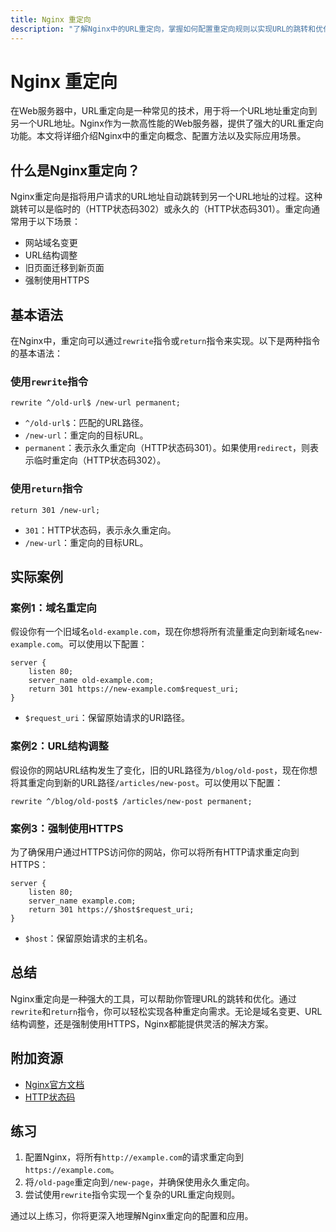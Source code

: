 ```yaml
---
title: Nginx 重定向
description: "了解Nginx中的URL重定向，掌握如何配置重定向规则以实现URL的跳转和优化。"
---
```


# Nginx 重定向

在Web服务器中，URL重定向是一种常见的技术，用于将一个URL地址重定向到另一个URL地址。Nginx作为一款高性能的Web服务器，提供了强大的URL重定向功能。本文将详细介绍Nginx中的重定向概念、配置方法以及实际应用场景。

## 什么是Nginx重定向？

Nginx重定向是指将用户请求的URL地址自动跳转到另一个URL地址的过程。这种跳转可以是临时的（HTTP状态码302）或永久的（HTTP状态码301）。重定向通常用于以下场景：

- 网站域名变更
- URL结构调整
- 旧页面迁移到新页面
- 强制使用HTTPS

## 基本语法

在Nginx中，重定向可以通过`rewrite`指令或`return`指令来实现。以下是两种指令的基本语法：

### 使用`rewrite`指令

```nginx
rewrite ^/old-url$ /new-url permanent;
```

- `^/old-url$`：匹配的URL路径。
- `/new-url`：重定向的目标URL。
- `permanent`：表示永久重定向（HTTP状态码301）。如果使用`redirect`，则表示临时重定向（HTTP状态码302）。

### 使用`return`指令

```nginx
return 301 /new-url;
```

- `301`：HTTP状态码，表示永久重定向。
- `/new-url`：重定向的目标URL。

## 实际案例

### 案例1：域名重定向

假设你有一个旧域名`old-example.com`，现在你想将所有流量重定向到新域名`new-example.com`。可以使用以下配置：

```nginx
server {
    listen 80;
    server_name old-example.com;
    return 301 https://new-example.com$request_uri;
}
```

- `$request_uri`：保留原始请求的URI路径。

### 案例2：URL结构调整

假设你的网站URL结构发生了变化，旧的URL路径为`/blog/old-post`，现在你想将其重定向到新的URL路径`/articles/new-post`。可以使用以下配置：

```nginx
rewrite ^/blog/old-post$ /articles/new-post permanent;
```

### 案例3：强制使用HTTPS

为了确保用户通过HTTPS访问你的网站，你可以将所有HTTP请求重定向到HTTPS：

```nginx
server {
    listen 80;
    server_name example.com;
    return 301 https://$host$request_uri;
}
```

- `$host`：保留原始请求的主机名。

## 总结

Nginx重定向是一种强大的工具，可以帮助你管理URL的跳转和优化。通过`rewrite`和`return`指令，你可以轻松实现各种重定向需求。无论是域名变更、URL结构调整，还是强制使用HTTPS，Nginx都能提供灵活的解决方案。

## 附加资源

- [Nginx官方文档](https://nginx.org/en/docs/)
- [HTTP状态码](https://developer.mozilla.org/en-US/docs/Web/HTTP/Status)

## 练习

1. 配置Nginx，将所有`http://example.com`的请求重定向到`https://example.com`。
2. 将`/old-page`重定向到`/new-page`，并确保使用永久重定向。
3. 尝试使用`rewrite`指令实现一个复杂的URL重定向规则。

通过以上练习，你将更深入地理解Nginx重定向的配置和应用。